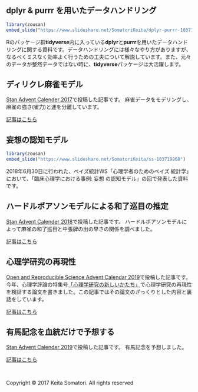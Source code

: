 <br />
<br />

## dplyr & purrr を用いたデータハンドリング
```r
library(zousan)
embed_slide("https://www.slideshare.net/SomatoriKeita/dplyr-purrr-103718147")
```

Rのパッケージ群**tidyverse**内に入っている**dplyr**と**purrr**を用いたデータハンドリングに関する資料です。データハンドリングには様々なやり方がありますが、なるべくミスなく効率よく行うための工夫について解説しています。また、元々のデータが整然データではない時に、**tidyverse**パッケージは大活躍します。

## ディリクレ麻雀モデル

[Stan Advent Calender 2017](https://qiita.com/advent-calendar/2017/stan)で投稿した記事です。
麻雀データをモデリングし、麻雀の強さ(雀力)と運を分離しています。

[記事はこちら](majong.html)

## 妄想の認知モデル
```r
library(zousan)
embed_slide("https://www.slideshare.net/SomatoriKeita/ss-103719868")
```

2018年6月30日に行われた、ベイズ統計WS「心理学者のためのベイズ 統計学」において、「臨床心理学における事例: 妄想 の認知モデル」の回で発表した資料です。

## ハードルポアソンモデルによる和了巡目の推定

[Stan Advent Calender 2018](https://qiita.com/advent-calendar/2018/stan)で投稿した記事です。
ハードルポアソンモデルによって麻雀の和了巡目と中張牌の出の早さの関係を調べました。

[記事はこちら](tenhou.html)

## 心理学研究の再現性

[Open and Reproducible Science Advent Calendar 2019](https://adventar.org/calendars/4523)で投稿した記事です。
今年、心理学評論の特集号[「心理学研究の新しいかたち」](http://team1mile.com/sjpr62-3/)で心理学研究の再現性を検証する論文を書きました。この記事ではその論文のざっくりとした内容と裏話をしています。

[記事はこちら](reproductive.html)

## 有馬記念を血統だけで予想する

[Stan Advent Calender 2019](https://qiita.com/advent-calendar/2019/stan)で投稿した記事です。
有馬記念を予想しました。

[記事はこちら](arima.html)

<br />
<p>Copyright &copy; 2017 Keita Somatori. All rights reserved </p>